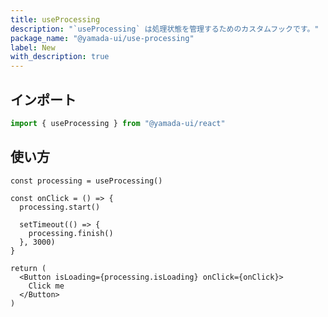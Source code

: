 ```yaml
---
title: useProcessing
description: "`useProcessing` は処理状態を管理するためのカスタムフックです。"
package_name: "@yamada-ui/use-processing"
label: New
with_description: true
---
```


## インポート

```ts
import { useProcessing } from "@yamada-ui/react"
```

## 使い方

```tsx functional=true
const processing = useProcessing()

const onClick = () => {
  processing.start()

  setTimeout(() => {
    processing.finish()
  }, 3000)
}

return (
  <Button isLoading={processing.isLoading} onClick={onClick}>
    Click me
  </Button>
)
```
